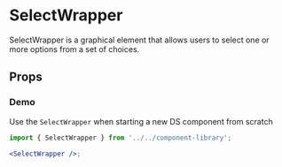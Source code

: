 

# SelectWrapper

SelectWrapper is a graphical element that allows users to select one or more options from a set of choices.

<Canvas>
  <Story id="components-componentlibrary-selectwrapper--default-story" />
</Canvas>

## Props

<ArgsTable of={SelectWrapper} />

### Demo

Use the `SelectWrapper` when starting a new DS component from scratch

<Canvas>
  <Story id="components-componentlibrary-selectwrapper--demo" />
</Canvas>

```jsx
import { SelectWrapper } from '../../component-library';

<SelectWrapper />;
```
